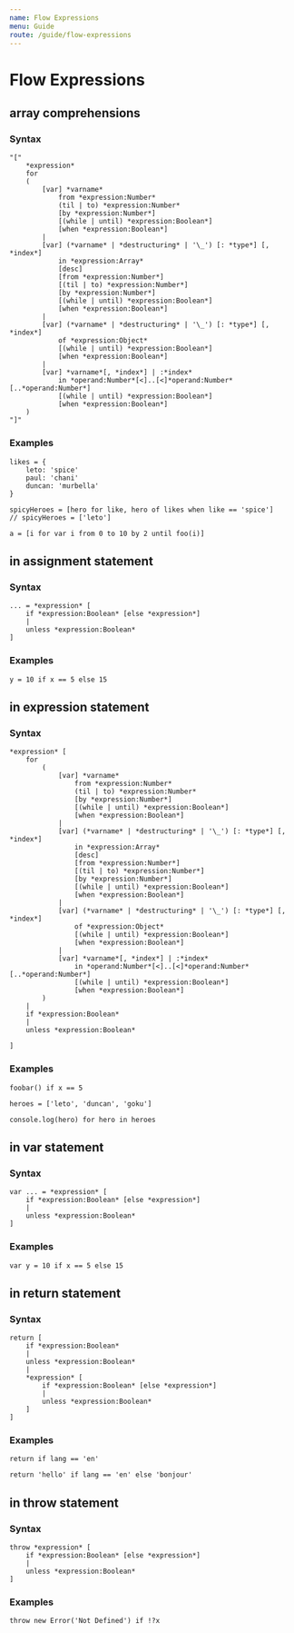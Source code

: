 ```yaml
---
name: Flow Expressions
menu: Guide
route: /guide/flow-expressions
---
```


# Flow Expressions

## array comprehensions

### Syntax

```syntax
"["
	*expression*
	for
	(
		[var] *varname*
			from *expression:Number*
			(til | to) *expression:Number*
			[by *expression:Number*]
			[(while | until) *expression:Boolean*]
			[when *expression:Boolean*]
		|
		[var] (*varname* | *destructuring* | '\_') [: *type*] [, *index*]
			in *expression:Array*
			[desc]
			[from *expression:Number*]
			[(til | to) *expression:Number*]
			[by *expression:Number*]
			[(while | until) *expression:Boolean*]
			[when *expression:Boolean*]
		|
		[var] (*varname* | *destructuring* | '\_') [: *type*] [, *index*]
			of *expression:Object*
			[(while | until) *expression:Boolean*]
			[when *expression:Boolean*]
		|
		[var] *varname*[, *index*] | :*index*
			in *operand:Number*[<]..[<]*operand:Number*[..*operand:Number*]
			[(while | until) *expression:Boolean*]
			[when *expression:Boolean*]
	)
"]"
```

### Examples

```kaoscript
likes = {
	leto: 'spice'
	paul: 'chani'
	duncan: 'murbella'
}

spicyHeroes = [hero for like, hero of likes when like == 'spice']
// spicyHeroes = ['leto']
```

```kaoscript
a = [i for var i from 0 to 10 by 2 until foo(i)]
```

## in assignment statement

### Syntax

```syntax
... = *expression* [
	if *expression:Boolean* [else *expression*]
	|
	unless *expression:Boolean*
]
```

### Examples

```kaoscript
y = 10 if x == 5 else 15
```

## in expression statement

### Syntax

```syntax
*expression* [
	for
		(
			[var] *varname*
				from *expression:Number*
				(til | to) *expression:Number*
				[by *expression:Number*]
				[(while | until) *expression:Boolean*]
				[when *expression:Boolean*]
			|
			[var] (*varname* | *destructuring* | '\_') [: *type*] [, *index*]
				in *expression:Array*
				[desc]
				[from *expression:Number*]
				[(til | to) *expression:Number*]
				[by *expression:Number*]
				[(while | until) *expression:Boolean*]
				[when *expression:Boolean*]
			|
			[var] (*varname* | *destructuring* | '\_') [: *type*] [, *index*]
				of *expression:Object*
				[(while | until) *expression:Boolean*]
				[when *expression:Boolean*]
			|
			[var] *varname*[, *index*] | :*index*
				in *operand:Number*[<]..[<]*operand:Number*[..*operand:Number*]
				[(while | until) *expression:Boolean*]
				[when *expression:Boolean*]
		)
	|
	if *expression:Boolean*
	|
	unless *expression:Boolean*

]
```

### Examples

```kaoscript
foobar() if x == 5
```

```kaoscript
heroes = ['leto', 'duncan', 'goku']

console.log(hero) for hero in heroes
```

## in var statement

### Syntax

```syntax
var ... = *expression* [
	if *expression:Boolean* [else *expression*]
	|
	unless *expression:Boolean*
]
```

### Examples

```kaoscript
var y = 10 if x == 5 else 15
```

## in return statement

### Syntax

```syntax
return [
	if *expression:Boolean*
	|
	unless *expression:Boolean*
	|
	*expression* [
		if *expression:Boolean* [else *expression*]
		|
		unless *expression:Boolean*
	]
]
```

### Examples

```kaoscript
return if lang == 'en'
```

```kaoscript
return 'hello' if lang == 'en' else 'bonjour'
```

## in throw statement

### Syntax

```syntax
throw *expression* [
	if *expression:Boolean* [else *expression*]
	|
	unless *expression:Boolean*
]
```

### Examples

```kaoscript
throw new Error('Not Defined') if !?x
```
